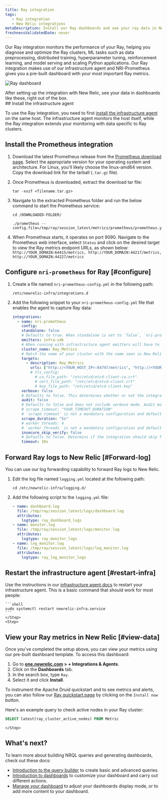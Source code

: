 ```yaml
---
title: Ray integration
tags:
   - Ray integration
   - New Relic integrations
metaDescription: Install our Ray dashboards and see your ray data in New Relic.
freshnessValidatedDate: never
---
```



Our Ray integration monitors the performance of your Ray, helping you diagnose and optimize the Ray clusters, ML tasks such as data preprocessing, distributed training, hyperparameter tuning, reinforcement learning, and model serving and scaling Python applications. Our Ray integration makes use of our infrastructure agent and NRI-Prometheus gives you a pre-built dashboard with your most important Ray metrics.

<img
    src={infrastructureRayDashboard}
    title="Ray dashboard"
    alt="Ray dashboard"
/>

<figcaption>
After setting up the integration with New Relic, see your data in dashboards like these, right out of the box.
</figcaption>


<Steps>
    <Step>
## Install the infrastructure agent

To use the Ray integration, you need to first [install the infrastructure agent](/docs/infrastructure/install-infrastructure-agent/get-started/install-infrastructure-agent-new-relic/) on the same host. The infrastructure agent monitors the host itself, while the Ray integration extends your monitoring with data specific to Ray clusters.        
    </Step>
    <Step>
## Install the Prometheus integration
1. Download the latest Prometheus release from the [Prometheus download page](https://prometheus.io/download/). Select the appropriate version for your operating system and architecture. For Linux, you'll likely choose the linux-amd64 version. Copy the download link for the tarball (`.tar.gz` file).
3. Once Prometheus is downloaded, extract the download tar file:
    ```shell
    tar -xvzf <filename.tar.gz>
    ```
4. Navigate to the extracted Prometheus folder and run the below command to start the Prometheus service:
    ```shell
    cd /DOWNLOADED-FOLDER/
    ```

    ```shell
    ./prometheus --config.file=/tmp/ray/session_latest/metrics/prometheus/prometheus.yml
    ```

5. When Prometheus starts, it operates on port 9090. Navigate to the Prometheus web interface, select `Status` and click on the desired target to view the Ray metrics endpoint URLs, as shown below:
    `
    http://YOUR_DOMAIN:64415/metrics, http://YOUR_DOMAIN:44217/metrics, http://YOUR_DOMAIN:44227/metrics
    `
    </Step>
    <Step>
## Configure `nri-prometheus` for Ray [#configure]
1. Create a file named `nri-prometheus-config.yml` in the following path:
    ```shell
    /etc/newrelic-infra/integrations.d
    ```

2. Add the following snippet to your `nri-prometheus-config.yml` file that enables the agent to capture Ray data: 
    ```yml
    integrations:
      - name: nri-prometheus
        config:
        standalone: false
        # Defaults to true. When standalone is set to `false`, `nri-prometheus` requires an infrastructure agent to send data.
        emitters: infra-sdk
        # When running with infrastructure agent emitters will have to include infra-sdk
        cluster_name: Ray_Metrics
        # Match the name of your cluster with the name seen in New Relic. 
        targets:
          - description: Ray_Metrics
            urls: ["http://<YOUR_HOST_IP>:64747/metrics", "http://<YOUR_HOST_IP>:44217/metrics", "http://<YOUR_HOST_IP>:44227/metrics"]
            # tls_config:
              # ca_file_path: "/etc/etcd/etcd-client-ca.crt"
              # cert_file_path: "/etc/etcd/etcd-client.crt"
              # key_file_path: "/etc/etcd/etcd-client.key"
        verbose: false
        # Defaults to false. This determines whether or not the integration should run in verbose mode.
        audit: false
        # Defaults to false and does not include verbose mode. Audit mode logs the uncompressed data sent to New Relic and can lead to a high log volume.
        # scrape_timeout: "YOUR_TIMEOUT_DURATION"
        # `scrape_timeout` is not a mandatory configuration and defaults to 30s. The HTTP client timeout when fetching data from endpoints.
        scrape_duration: "5s"
        # worker_threads: 4
        # `worker_threads` is not a mandatory configuration and defaults to `4` for clusters with more than 400 endpoints. Slowly increase the worker thread until scrape time falls between the desired `scrape_duration`. Note: Increasing this value too much results in huge memory consumption if too many metrics are scraped at once.
        insecure_skip_verify: false
        # Defaults to false. Determins if the integration should skip TLS verification or not.
        timeout: 10s
    ```        
    </Step>
    <Step>
## Forward Ray logs to New Relic [#Forward-log]

You can use our log forwarding capability to forward Ray logs to New Relic.

1. Edit the log file named `logging.yml` located at the following path:

    ```shell
    cd /etc/newrelic-infra/logging.d/
    ```

2. Add the following script to the `logging.yml` file:
    ```yml
    - name: dashboard.log
      file: /tmp/ray/session_latest/logs/dashboard.log
      attributes:
        logtype: ray_dashboard_logs
    - name: monitor.log
      file: /tmp/ray/session_latest/logs/monitor.log
      attributes:
        logtype: ray_monitor_logs
    - name: log_monitor.log
      file: /tmp/ray/session_latest/logs/log_monitor.log
      attributes:
        logtype: ray_log_monitor_logs
    ```
    </Step>
    <Step>
## Restart the infrastructure agent [#restart-infra]

Use the instructions in our [infrastructure agent docs](/docs/infrastructure/install-infrastructure-agent/manage-your-agent/start-stop-restart-infrastructure-agent/) to restart your infrastructure agent. This is a basic command that should work for most people:

    ```shell
    sudo systemctl restart newrelic-infra.service
    ```
    </Step>
    <Step>
## View your Ray metrics in New Relic [#view-data]

Once you've completed the setup above, you can view your metrics using our pre-built dashboard template. To access this dashboard:

1. Go to **[one.newrelic.com](https://one.newrelic.com/) > + Integrations & Agents**.
2. Click on the **Dashboards** tab.
3. In the search box, type `Ray`.
4. Select it and click **Install**.

To instrument the <DNT>Apache Druid</DNT> quickstart and to see metrics and alerts, you can also follow our [Ray quickstart page](https://newrelic.com/instant-observability/ray) by clicking on the `Install now` button.

Here's an example query to check active nodes in your Ray cluster:

```sql
SELECT latest(ray_cluster_active_nodes) FROM Metric
```     
    </Step>
</Steps>

## What's next?

To learn more about building NRQL queries and generating dashboards, check out these docs:

* [Introduction to the query builder](/docs/query-your-data/explore-query-data/query-builder/introduction-query-builder) to create basic and advanced queries.
* [Introduction to dashboards](/docs/query-your-data/explore-query-data/dashboards/introduction-dashboards) to customize your dashboard and carry out different actions.
* [Manage your dashboard](/docs/query-your-data/explore-query-data/dashboards/manage-your-dashboard) to adjust your dashboards display mode, or to add more content to your dashboard.
